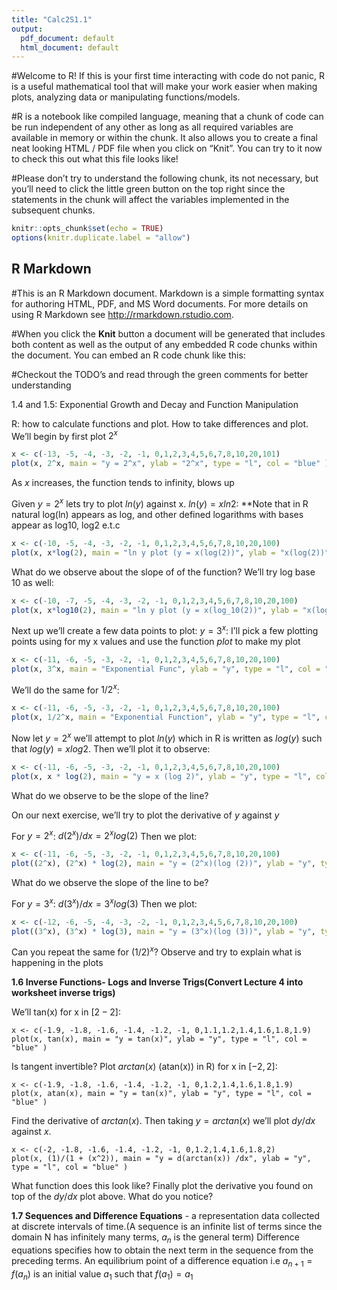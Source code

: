 ```yaml
---
title: "Calc2S1.1"
output:
  pdf_document: default
  html_document: default
---
```

#Welcome to R! If this is your first time interacting with code do not panic, R is a useful mathematical tool that will make your work easier when making plots, analyzing data or manipulating functions/models.

#R is a notebook like compiled language, meaning that a chunk of code can be run independent of any other as long as all required variables are available in memory or within the chunk. It also allows you to create a final neat looking HTML / PDF file when you click on "Knit". You can try to it now to check this out what this file looks like! 

#Please don't try to understand the following chunk, its not necessary, but you'll need to click the little green button on the top right since the statements in the chunk will affect the variables implemented in the subsequent chunks.



```r
knitr::opts_chunk$set(echo = TRUE)
options(knitr.duplicate.label = "allow")
```

## R Markdown

#This is an R Markdown document. Markdown is a simple formatting syntax for authoring HTML, PDF, and MS Word documents. For more details on using R Markdown see <http://rmarkdown.rstudio.com>.

#When you click the **Knit** button a document will be generated that includes both content as well as the output of any embedded R code chunks within the document. You can embed an R code chunk like this:


#Checkout the TODO's and read through the green comments for better understanding

1.4 and 1.5: Exponential Growth and Decay and Function Manipulation

R: how to calculate functions and plot.  How to take differences and plot. 
We'll begin by  first plot $2^x$
```r
x <- c(-13, -5, -4, -3, -2, -1, 0,1,2,3,4,5,6,7,8,10,20,101)
plot(x, 2^x, main = "y = 2^x", ylab = "2^x", type = "l", col = "blue" )

```
As $x$ increases, the function tends to infinity, blows up

Given $y = 2^x$ lets try to plot $ln(y)$ against x. $ln(y)  = xln2$:
**Note that in R natural log(ln) appears as log, and other defined logarithms with bases appear as log10, log2 e.t.c
```r
x <- c(-10, -5, -4, -3, -2, -1, 0,1,2,3,4,5,6,7,8,10,20,100)
plot(x, x*log(2), main = "ln y plot (y = x(log(2))", ylab = "x(log(2))", type = "l", col = "blue")
```
What do we observe about the slope of of the function?
We'll try log base 10 as well: 
```r
x <- c(-10, -7, -5, -4, -3, -2, -1, 0,1,2,3,4,5,6,7,8,10,20,100)
plot(x, x*log10(2), main = "ln y plot (y = x(log_10(2))", ylab = "x(log_10(2))", type = "l", col = "blue")
```
Next up we'll create a few data points to plot: $y = 3 ^ x$: 
I'll pick a few plotting points using for my x values and use the function $plot$ to make my plot
```r

x <- c(-11, -6, -5, -3, -2, -1, 0,1,2,3,4,5,6,7,8,10,20,100)
plot(x, 3^x, main = "Exponential Func", ylab = "y", type = "l", col = "blue" )
```

We'll do the same for $1/2^x$:
```r
x <- c(-11, -6, -5, -3, -2, -1, 0,1,2,3,4,5,6,7,8,10,20,100)
plot(x, 1/2^x, main = "Exponential Function", ylab = "y", type = "l", col = "blue" )
```

Now let $y = 2^x$ we'll attempt to plot $ln(y)$ which in R is written as $log (y)$ such that $log(y) = xlog2$.
Then we'll plot it to observe: 
```r
x <- c(-11, -6, -5, -3, -2, -1, 0,1,2,3,4,5,6,7,8,10,20,100)
plot(x, x * log(2), main = "y = x (log 2)", ylab = "y", type = "l", col = "blue" )
```

What do we observe to be the slope of the line?

On our next exercise, we'll try to plot the derivative of $y$ against $y$ 

For $y = 2^x$: $d(2^x)/dx = 2^x log(2)$ Then we plot:
```r
x <- c(-11, -6, -5, -3, -2, -1, 0,1,2,3,4,5,6,7,8,10,20,100)
plot((2^x), (2^x) * log(2), main = "y = (2^x)(log (2))", ylab = "y", type = "l", col = "blue" )
```
What do we observe the slope of the line to be? 

For $y = 3^x$: $d(3^x)/dx = 3^x log(3)$ Then we plot:

```r
x <- c(-12, -6, -5, -4, -3, -2, -1, 0,1,2,3,4,5,6,7,8,10,20,100)
plot((3^x), (3^x) * log(3), main = "y = (3^x)(log (3))", ylab = "y", type = "l", col = "blue" )
```
Can you repeat the same for $(1/2)^x$? 
Observe and try to explain what is happening in the plots


$\textbf{1.6 Inverse Functions- Logs and Inverse Trigs(Convert Lecture 4 into worksheet inverse trigs)}$

We'll tan(x) for x in $[2-2]$: 
```{}
x <- c(-1.9, -1.8, -1.6, -1.4, -1.2, -1, 0,1.1,1.2,1.4,1.6,1.8,1.9)
plot(x, tan(x), main = "y = tan(x)", ylab = "y", type = "l", col = "blue" )
```
Is tangent invertible? 
Plot $arctan(x)$ (atan(x)) in R) for x in $[-2, 2]$:
```{}
x <- c(-1.9, -1.8, -1.6, -1.4, -1.2, -1, 0,1.2,1.4,1.6,1.8,1.9)
plot(x, atan(x), main = "y = tan(x)", ylab = "y", type = "l", col = "blue" )
```

Find the derivative of $arctan(x)$. Then taking $y = arctan(x)$ we'll plot $dy/dx$ against $x$. 

```{}
x <- c(-2, -1.8, -1.6, -1.4, -1.2, -1, 0,1.2,1.4,1.6,1.8,2)
plot(x, (1)/(1 + (x^2)), main = "y = d(arctan(x)) /dx", ylab = "y", type = "l", col = "blue" )
```

What function does this look like?
Finally  plot the derivative you found on top of the $dy/dx$ plot above. What do you notice? 


$\textbf{1.7 Sequences and Difference Equations}$ - 
a representation data collected at discrete intervals of time.(A sequence is an infinite list of terms since the domain N has infinitely many terms, $a_n$ is the general term) Difference equations specifies how to obtain the next term in the sequence from the preceding terms. An equilibrium point of a difference equation i.e $a_{n+1} = f(a_n)$ is an initial value $a_1$ such that $f(a_1) = a_1$



